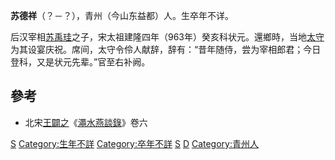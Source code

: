 '''苏德祥'''（？－？），青州（今山东益都）人。生卒年不详。

后汉宰相[[苏禹珪|苏禹珪]]之子，宋太祖建隆四年（963年）癸亥科状元。還鄉時，当地[[太守|太守]]为其设宴庆祝。席间，太守令伶人献辞，辞有：“昔年随侍，尝为宰相郎君；今日登科，又是状元先辈。”官至右补阙。

==參考==
* 北宋[[王闢之|王闢之]]《[[澠水燕談錄|澠水燕談錄]]》卷六

{{宋朝人物小作品}}

[[Category:宋朝狀元|S]]
[[Category:生年不詳|Category:生年不詳]]
[[Category:卒年不詳|Category:卒年不詳]]
[[Category:建隆四年癸亥科進士|S]]
[[Category:苏姓|D]]
[[Category:青州人|Category:青州人]]